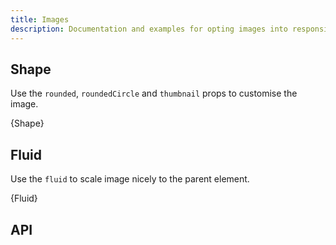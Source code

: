 ```yaml
---
title: Images
description: Documentation and examples for opting images into responsive behavior (so they never become wider than their parent) and add lightweight styles to them—all via classes.
---
```



## Shape

Use the `rounded`, `roundedCircle` and `thumbnail` props to customise
the image.

<CodeBlock language="jsx" live>
  {Shape}
</CodeBlock>

## Fluid

Use the `fluid` to scale image nicely to the parent element.

<CodeBlock language="jsx" live>
  {Fluid}
</CodeBlock>

## API
